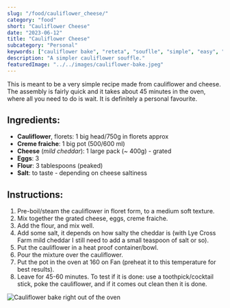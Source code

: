 ```yaml
---
slug: "/food/cauliflower_cheese/"
category: "food"
short: "Cauliflower Cheese"
date: "2023-06-12"
title: "Cauliflower Cheese"
subcategory: "Personal"
keywords: ["cauliflower bake", "reteta", "souflle", "simple", "easy", "cheese", "cauliflower", "baked", "recipe", "food", "salty", "cheddar", "ingredients", "fast", "mild cheddar", "lye cross farm", "creme fraiche", "egg", "cauliflower cheese"]
description: "A simpler cauliflower souffle."
featuredImage: "../../images/cauliflower-bake.jpeg"
---
```


This is meant to be a very simple recipe made from cauliflower and cheese. The assembly is fairly quick and it takes about 45 minutes in the oven, where all you need to do is wait. It is definitely a personal favourite.

## Ingredients:
- **Cauliflower**, florets: 1 big head/750g in florets approx
- **Creme fraiche**: 1 big pot (500/600 ml)
- **Cheese** (*mild cheddar*): 1 large pack (~ 400g) - grated
- **Eggs**: 3
- **Flour**: 3 tablespoons (peaked)
- **Salt**: to taste - depending on cheese saltiness

## Instructions:
1. Pre-boil/steam the cauliflower in floret form, to a medium soft texture.
3. Mix together the grated cheese, eggs, creme fraiche. 
4. Add the flour, and mix well.
5. Add some salt, it depends on how salty the cheddar is (with Lye Cross Farm mild cheddar I still need to add a small teaspoon of salt or so).
6. Put the cauliflower in a heat proof container/bowl.
7. Pour the mixture over the cauliflower.
8. Put the pot in the oven at 160 on Fan (preheat it to this temperature for best results).
9. Leave for 45-60 minutes. To test if it is done: use a toothpick/cocktail stick, poke the cauliflower, and if it comes out clean then it is done.

![Cauliflower bake right out of the oven](../../images/cauliflower-bake.jpeg)